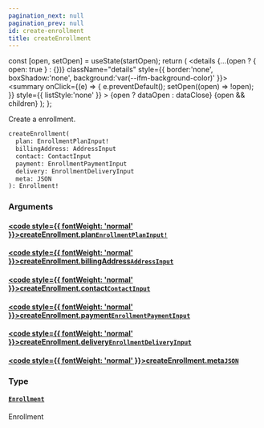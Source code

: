 ```yaml
---
pagination_next: null
pagination_prev: null
id: create-enrollment
title: createEnrollment
---
```









  const [open, setOpen] = useState(startOpen);
  return (
    <details {...(open ? { open: true } : {})} className="details" style={{ border:'none', boxShadow:'none', background:'var(--ifm-background-color)' }}>
      <summary
        onClick={(e) => {
          e.preventDefault();
          setOpen((open) => !open);
        }}
        style={{ listStyle:'none' }}
      >
      {open ? dataOpen : dataClose}
      </summary>
      {open && children}
    </details>
  );
};








Create a enrollment.


```graphql
createEnrollment(
  plan: EnrollmentPlanInput!
  billingAddress: AddressInput
  contact: ContactInput
  payment: EnrollmentPaymentInput
  delivery: EnrollmentDeliveryInput
  meta: JSON
): Enrollment!
```




### Arguments

#### [<code style={{ fontWeight: 'normal' }}>createEnrollment.<b>plan</b></code>](#)<Bullet />[`EnrollmentPlanInput!`](/schema/types/inputs/enrollment-plan-input.mdx) <Badge class="badge badge--secondary" text="non-null"/> <Badge class="badge badge--secondary" text="input"/> 



#### [<code style={{ fontWeight: 'normal' }}>createEnrollment.<b>billingAddress</b></code>](#)<Bullet />[`AddressInput`](/schema/types/inputs/address-input.mdx) <Badge class="badge badge--secondary" text="input"/> 



#### [<code style={{ fontWeight: 'normal' }}>createEnrollment.<b>contact</b></code>](#)<Bullet />[`ContactInput`](/schema/types/inputs/contact-input.mdx) <Badge class="badge badge--secondary" text="input"/> 



#### [<code style={{ fontWeight: 'normal' }}>createEnrollment.<b>payment</b></code>](#)<Bullet />[`EnrollmentPaymentInput`](/schema/types/inputs/enrollment-payment-input.mdx) <Badge class="badge badge--secondary" text="input"/> 



#### [<code style={{ fontWeight: 'normal' }}>createEnrollment.<b>delivery</b></code>](#)<Bullet />[`EnrollmentDeliveryInput`](/schema/types/inputs/enrollment-delivery-input.mdx) <Badge class="badge badge--secondary" text="input"/> 



#### [<code style={{ fontWeight: 'normal' }}>createEnrollment.<b>meta</b></code>](#)<Bullet />[`JSON`](/schema/types/scalars/json.mdx) <Badge class="badge badge--secondary" text="scalar"/> 



### Type

#### [`Enrollment`](/schema/types/objects/enrollment.mdx) <Badge class="badge badge--secondary" text="object"/> 
Enrollment






